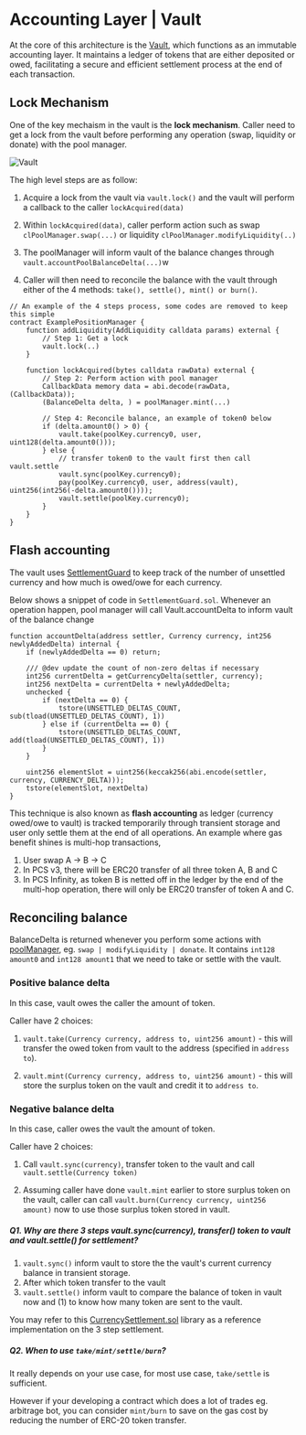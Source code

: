 # Accounting Layer | Vault

At the core of this architecture is the 
[Vault](https://github.com/pancakeswap/infinity-core/blob/main/src/Vault.sol), which functions as an immutable accounting layer. It maintains a ledger of tokens that are either deposited or owed, facilitating a secure and efficient settlement process at the end of each transaction.

## Lock Mechanism 

One of the key mechaism in the vault is the **lock mechanism**. Caller need to get a lock from the vault before performing any operation (swap, liquidity or donate) with the pool manager.

![Vault](/infinity/vault.png)

The high level steps are as follow: 

1. Acquire a lock from the vault via `vault.lock()` and the vault will perform a callback to the caller `lockAcquired(data)` 

2. Within `lockAcquired(data)`, caller perform action such as swap `clPoolManager.swap(...)` or liquidity `clPoolManager.modifyLiquidity(..)`

3. The poolManager will inform vault of the balance changes through `vault.accountPoolBalanceDelta(...)`w

4. Caller will then need to reconcile the balance with the vault through either of the 4 methods: `take(), settle(), mint() or burn()`.
 
```solidity
// An example of the 4 steps process, some codes are removed to keep this simple
contract ExamplePositionManager {
    function addLiquidity(AddLiquidity calldata params) external {
        // Step 1: Get a lock
        vault.lock(..)
    }

    function lockAcquired(bytes calldata rawData) external {
        // Step 2: Perform action with pool manager
        CallbackData memory data = abi.decode(rawData, (CallbackData));
        (BalanceDelta delta, ) = poolManager.mint(...)

        // Step 4: Reconcile balance, an example of token0 below
        if (delta.amount0() > 0) {
            vault.take(poolKey.currency0, user, uint128(delta.amount0()));
        } else {
            // transfer token0 to the vault first then call vault.settle
            vault.sync(poolKey.currency0);
            pay(poolKey.currency0, user, address(vault), uint256(int256(-delta.amount0())));
            vault.settle(poolKey.currency0);
        }
    }
}
```

## Flash accounting 

The vault uses [SettlementGuard](https://github.com/pancakeswap/infinity-core/blob/main/src/libraries/SettlementGuard.sol) to keep track of the number of unsettled currency and how much is owed/owe for each currency. 

Below shows a snippet of code in `SettlementGuard.sol`. Whenever an operation happen, pool manager will call Vault.accountDelta to inform vault of the balance change 
```solidity
function accountDelta(address settler, Currency currency, int256 newlyAddedDelta) internal {
    if (newlyAddedDelta == 0) return;

    /// @dev update the count of non-zero deltas if necessary
    int256 currentDelta = getCurrencyDelta(settler, currency);
    int256 nextDelta = currentDelta + newlyAddedDelta;
    unchecked {
        if (nextDelta == 0) {
            tstore(UNSETTLED_DELTAS_COUNT, sub(tload(UNSETTLED_DELTAS_COUNT), 1))
        } else if (currentDelta == 0) {
            tstore(UNSETTLED_DELTAS_COUNT, add(tload(UNSETTLED_DELTAS_COUNT), 1))
        }
    }

    uint256 elementSlot = uint256(keccak256(abi.encode(settler, currency, CURRENCY_DELTA)));
    tstore(elementSlot, nextDelta)
}
```

This technique is also known as **flash accounting** as ledger (currency owed/owe to vault) is tracked temporarily through transient storage and user only 
settle them at the end of all operations. An example where gas benefit shines is multi-hop transactions, 

1. User swap A -> B -> C
2. In PCS v3, there will be ERC20 transfer of all three token A, B and C 
3. In PCS Infinity, as token B is netted off in the ledger by the end of the multi-hop operation, there will only be ERC20 transfer of token A and C. 

## Reconciling balance

BalanceDelta is returned whenever you perform some actions with [poolManager](https://github.com/pancakeswap/infinity-core/blob/main/src/pool-cl/CLPoolManager.sol), eg. `swap | modifyLiquidity | donate`. It contains `int128 amount0` and `int128 amount1` that we need to take or settle with the vault.

### Positive balance delta
In this case, vault owes the caller the amount of token. 

Caller have 2 choices:

1. `vault.take(Currency currency, address to, uint256 amount)` - this will transfer the owed token from vault to the address (specified in `address to`). 

2. `vault.mint(Currency currency, address to, uint256 amount)` - this will store the surplus token on the vault and credit it to `address to`.

### Negative balance delta
In this case, caller owes the vault the amount of token. 

Caller have 2 choices:

1. Call `vault.sync(currency)`, transfer token to the vault and call `vault.settle(Currency token)`

2. Assuming caller have done `vault.mint` earlier to store surplus token on the vault, caller can call `vault.burn(Currency currency, uint256 amount)` now to use those surplus token stored in vault.

##### Q1. Why are there 3 steps vault.sync(currency), transfer() token to vault and vault.settle() for settlement?

1. `vault.sync()` inform vault to store the the vault's current currency balance in transient storage. 
2. After which token transfer to the vault 
3. `vault.settle()` inform vault to compare the balance of token in vault now and (1) to know how many token are sent to the vault.

You may refer to this [CurrencySettlement.sol](https://github.com/pancakeswap/infinity-core/blob/main/test/helpers/CurrencySettlement.sol) library as a reference implementation on the 3 step settlement.

##### Q2. When to use `take/mint/settle/burn`?

It really depends on your use case, for most use case, `take/settle` is sufficient. 

However if your developing a contract which does a lot of trades eg. arbitrage bot, you can consider `mint/burn` to save on the gas cost by reducing the number of ERC-20 token transfer.

